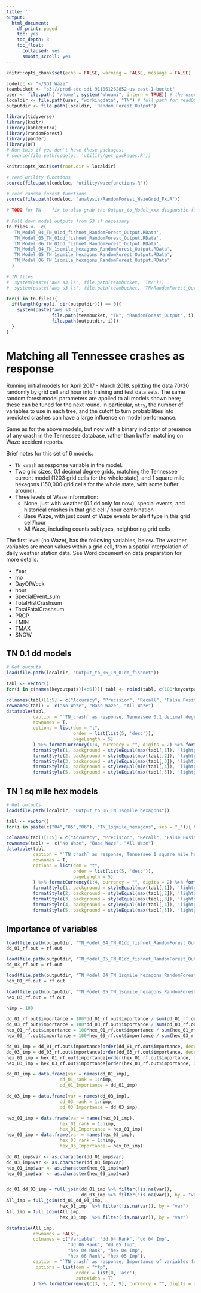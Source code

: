 ```yaml
---
title: ''
output:
  html_document:
    df_print: paged
    toc: yes
    toc_depth: 3
    toc_float:
      collapsed: yes
      smooth_scroll: yes
---
```


```r
knitr::opts_chunk$set(echo = FALSE, warning = FALSE, message = FALSE)

codeloc <- "~/SDI_Waze" 
teambucket <- "s3://prod-sdc-sdi-911061262852-us-east-1-bucket"
user <- file.path( "/home", system("whoami", intern = TRUE)) # the user directory
localdir <- file.path(user, "workingdata", "TN") # full path for readOGR
outputdir <- file.path(localdir, 'Random_Forest_Output')

library(tidyverse)
library(knitr)
library(kableExtra)
library(randomForest)
library(pander)
library(DT)
# Run this if you don't have these packages:
# source(file.path(codeloc, 'utility/get_packages.R'))

knitr::opts_knit$set(root.dir = localdir)

# read utility functions
source(file.path(codeloc, 'utility/wazefunctions.R'))

# read random forest functions
source(file.path(codeloc, "analysis/RandomForest_WazeGrid_Fx.R"))
```

```r

# TODO for TN -- fix to also grab the Output_to_Model_xxx diagnostic files, then set eval = T
 
# Pull down model outputs from S3 if necessary
tn.files <-  c(
  'TN_Model_04_TN_01dd_fishnet_RandomForest_Output.RData',
  'TN_Model_05_TN_01dd_fishnet_RandomForest_Output.RData',
  'TN_Model_06_TN_01dd_fishnet_RandomForest_Output.RData',
  'TN_Model_04_TN_1sqmile_hexagons_RandomForest_Output.RData',
  'TN_Model_05_TN_1sqmile_hexagons_RandomForest_Output.RData',
  'TN_Model_06_TN_1sqmile_hexagons_RandomForest_Output.RData'
  )

# TN files
#  system(paste("aws s3 ls", file.path(teambucket, 'TN/')))
#  system(paste("aws s3 ls", file.path(teambucket, 'TN/RandomForest_Output/')))

for(i in tn.files){
  if(length(grep(i, dir(outputdir))) == 0){
    system(paste("aws s3 cp",
                 file.path(teambucket, "TN", "RandomForest_Output", i),
                 file.path(outputdir, i)))
  }
}

```

# Matching all Tennessee crashes as response


Running initial models for April 2017 - March 2018, splitting the data 70/30 randomly by grid cell and hour into training and test data sets. The same random forest model parameters are applied to all models shown here; these can be tuned for the next round. In particular, `mtry`, the number of variables to use in each tree, and the cutoff to turn probabilities into predicted crashes can have a large influence on model performance.

Same as for the above models, but now with a binary indicator of presence of any crash in the Tennessee database, rather than buffer matching on Waze accident reports.

Brief notes for this set of 6 models:

- `TN_crash` as response variable in the model.
- Two grid sizes, 0.1 decimal degree grids, matching the Tennessee current model (1203 grid cells for the whole state), and 1 square mile hexagons (150,000 grid cells for the whole state, with some buffer around).
- Three levels of Waze information:
  + None, just with weather (0.1 dd only for now), special events, and historical crashes in that grid cell / hour combination
  + Base Waze, with just count of Waze events by alert type in this grid cell/hour
  + All Waze, including counts subtypes, neighboring grid cells


The first level (no Waze), has the following variables, below. The weather variables are mean values within a grid cell, from a spatial interpolation of daily weather station data. See Word document on data preparation for more details. 

- Year
- mo             
- DayOfWeek
- hour
- SpecialEvent_sum  
- TotalHistCrashsum
- TotalFatalCrashsum
- PRCP
- TMIN              
- TMAX
- SNOW

## TN 0.1 dd models

```r
# Get outputs
load(file.path(localdir, "Output_to_06_TN_01dd_fishnet"))

tabl <- vector()
for(i in c(names(keyoutputs)[4:6])){ tabl <- rbind(tabl, c(100*keyoutputs[[i]]$diag, round(keyoutputs[[i]]$auc, 4)))}

colnames(tabl)[1:5] = c("Accuracy", "Precision", "Recall", "False Positive Rate", "AUC")
rownames(tabl) =  c("No Waze", "Base Waze", "All Waze")
datatable(tabl, 
          caption = "`TN_crash` as response, Tennessee 0.1 decimal degree Hourly model comparisons",
          rownames = T,
          options = list(dom = "t",
                         order = list(list(5, 'desc')),
                         pageLength = 5)
          ) %>% formatCurrency(1:4, currency = "", digits = 2) %>% formatCurrency(5, currency = "", digits = 3) %>%
          formatStyle(1, background = styleEqual(max(tabl[,1]), 'lightgreen'))%>%
          formatStyle(2, background = styleEqual(max(tabl[,2]), 'lightgreen'))%>%
          formatStyle(3, background = styleEqual(max(tabl[,3]), 'lightgreen'))%>%
          formatStyle(4, background = styleEqual(min(tabl[,4]), 'lightgreen'))%>%
          formatStyle(5, background = styleEqual(max(tabl[,5]), 'lightgreen'))
```   


## TN 1 sq mile hex models

```r
# Get outputs
load(file.path(localdir, "Output_to_06_TN_1sqmile_hexagons"))

tabl <- vector()
for(i in paste(c("04","05","06"), "TN_1sqmile_hexagons", sep = "_")){ tabl <- rbind(tabl, c(100*keyoutputs[[i]]$diag, round(keyoutputs[[i]]$auc, 4)))}

colnames(tabl)[1:5] = c("Accuracy", "Precision", "Recall", "False Positive Rate", "AUC")
rownames(tabl) =  c("No Waze", "Base Waze", "All Waze")
datatable(tabl, 
          caption = "`TN_crash` as response, Tennessee 1 square mile hexagons Hourly model comparisons",
          rownames = T,
          options = list(dom = "t",
                         order = list(list(5, 'desc')),
                         pageLength = 5)
          ) %>% formatCurrency(1:4, currency = "", digits = 2) %>% formatCurrency(5, currency = "", digits = 3) %>%
          formatStyle(1, background = styleEqual(max(tabl[,1]), 'lightgreen'))%>%
          formatStyle(2, background = styleEqual(max(tabl[,2]), 'lightgreen'))%>%
          formatStyle(3, background = styleEqual(max(tabl[,3]), 'lightgreen'))%>%
          formatStyle(4, background = styleEqual(min(tabl[,4]), 'lightgreen'))%>%
          formatStyle(5, background = styleEqual(max(tabl[,5]), 'lightgreen'))
```   


## Importance of variables

```r
load(file.path(outputdir, "TN_Model_04_TN_01dd_fishnet_RandomForest_Output.RData"))
dd_01_rf.out = rf.out

load(file.path(outputdir, "TN_Model_05_TN_01dd_fishnet_RandomForest_Output.RData"))
dd_03_rf.out = rf.out

load(file.path(outputdir, "TN_Model_04_TN_1sqmile_hexagons_RandomForest_Output.RData"))
hex_01_rf.out = rf.out

load(file.path(outputdir, "TN_Model_05_TN_1sqmile_hexagons_RandomForest_Output.RData"))
hex_03_rf.out = rf.out

nimp = 100

dd_01_rf.out$importance = 100*dd_01_rf.out$importance / sum(dd_01_rf.out$importance)
dd_03_rf.out$importance = 100*dd_03_rf.out$importance / sum(dd_03_rf.out$importance)
hex_01_rf.out$importance = 100*hex_01_rf.out$importance / sum(hex_01_rf.out$importance)
hex_03_rf.out$importance = 100*hex_03_rf.out$importance / sum(hex_03_rf.out$importance)

dd_01_imp = dd_01_rf.out$importance[order(dd_01_rf.out$importance, decreasing = T)[1:nimp],]
dd_03_imp = dd_03_rf.out$importance[order(dd_03_rf.out$importance, decreasing = T)[1:nimp],]
hex_01_imp = hex_01_rf.out$importance[order(hex_01_rf.out$importance, decreasing = T)[1:nimp],]
hex_03_imp = hex_03_rf.out$importance[order(hex_03_rf.out$importance, decreasing = T)[1:nimp],]

dd_01_imp = data.frame(var = names(dd_01_imp),
                    dd_01_rank = 1:nimp,
                    dd_01_Importance = dd_01_imp)

dd_03_imp = data.frame(var = names(dd_03_imp),
                    dd_03_rank = 1:nimp,
                    dd_03_Importance = dd_03_imp)

hex_01_imp = data.frame(var = names(hex_01_imp),
                    hex_01_rank = 1:nimp,
                    hex_01_Importance = hex_01_imp)
hex_03_imp = data.frame(var = names(hex_03_imp),
                    hex_03_rank = 1:nimp,
                    hex_03_Importance = hex_03_imp)

dd_01_imp$var <- as.character(dd_01_imp$var)
dd_03_imp$var <- as.character(dd_03_imp$var)
hex_01_imp$var <- as.character(hex_01_imp$var)
hex_03_imp$var <- as.character(hex_03_imp$var)


dd_01_dd_03_imp = full_join(dd_01_imp %>% filter(!is.na(var)), 
                            dd_03_imp %>% filter(!is.na(var)), by = "var")
All_imp = full_join(dd_01_dd_03_imp, 
                    hex_01_imp  %>% filter(!is.na(var)), by = "var")
All_imp = full_join(All_imp, 
                    hex_03_imp  %>% filter(!is.na(var)), by = "var")

datatable(All_imp,
          rownames = FALSE,
          colnames = c("Variable", "dd 04 Rank", "dd 04 Imp",
                       "dd 06 Rank", "dd 05 Imp",
                       "hex 04 Rank", "hex 04 Imp",
                       "hex 06 Rank", "hex 05 Imp"),
          caption = "`TN_crash` as response, Importance of variables for the two grid sizes and two of the levels of Waze data",
           options = list(dom = "ftp",
                          order = list(0, 'asc'),
                          autoWidth = T)
          ) %>% formatCurrency(c(3, 5, 7, 9), currency = "", digits = 2)

```




